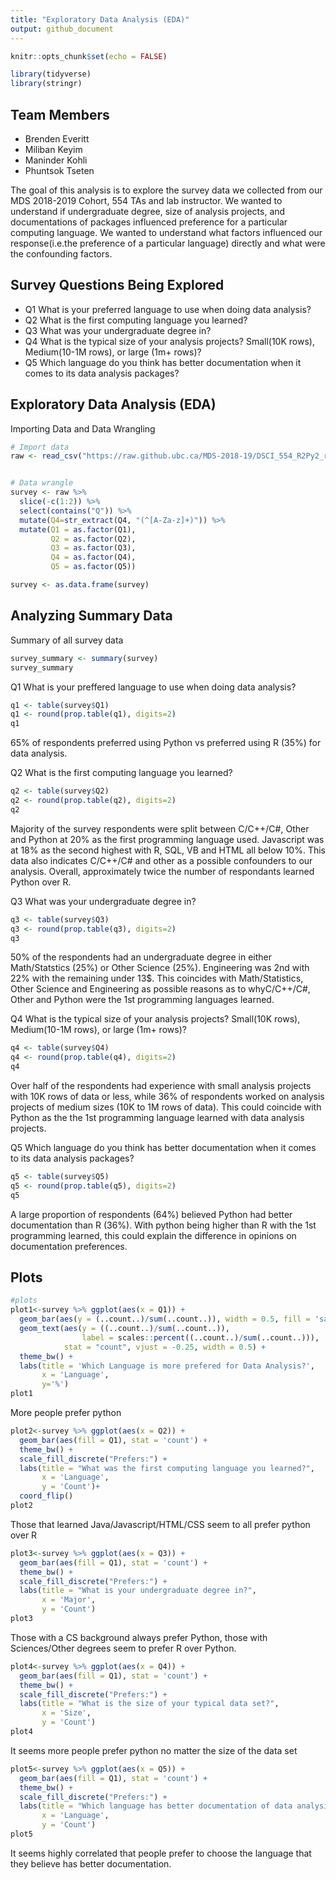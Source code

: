 ```yaml
---
title: "Exploratory Data Analysis (EDA)"
output: github_document
---
```


```r
knitr::opts_chunk$set(echo = FALSE)
```

```r
library(tidyverse)
library(stringr)
```



## Team Members
- Brenden Everitt 
- Miliban Keyim  
- Maninder Kohli 
- Phuntsok Tseten  

The goal of this analysis is to explore the survey data we collected from our MDS 2018-2019 Cohort, 554 TAs and lab instructor. We wanted to understand  if undergraduate degree, size of analysis projects, and documentations of packages influenced preference for a particular computing language. We wanted to understand what factors influenced our response(i.e.the preference of a particular language) directly and what were the confounding factors. 


## Survey Questions Being Explored

  - Q1 What is your preferred language to use when doing data analysis?
  - Q2 What is the first computing language you learned?
  - Q3 What was your undergraduate degree in?
  - Q4 What is the typical size of your analysis projects? Small(10K rows), Medium(10-1M rows), or large (1m+ rows)?
  - Q5 Which language do you think has better documentation when it comes to its data analysis packages?


## Exploratory Data Analysis (EDA)

Importing Data and Data Wrangling

```r
# Import data
raw <- read_csv("https://raw.github.ubc.ca/MDS-2018-19/DSCI_554_R2Py2_results/master/DSCI_554_R2Py2.csv?token=AAAGiShPbCPtAwj8rhfn8namF5_tbtrSks5cu4slwA%3D%3D")


# Data wrangle 
survey <- raw %>% 
  slice(-c(1:2)) %>% 
  select(contains("Q")) %>% 
  mutate(Q4=str_extract(Q4, "(^[A-Za-z]+)")) %>% 
  mutate(Q1 = as.factor(Q1),
         Q2 = as.factor(Q2),
         Q3 = as.factor(Q3),
         Q4 = as.factor(Q4),
         Q5 = as.factor(Q5))

survey <- as.data.frame(survey)
```

## Analyzing Summary Data

Summary of all survey data 
```r
survey_summary <- summary(survey)
survey_summary

```

Q1 What is your preffered language to use when doing data analysis?
```r

q1 <- table(survey$Q1)
q1 <- round(prop.table(q1), digits=2)
q1  

```
65% of respondents preferred using Python vs preferred using R (35%) for data analysis. 


Q2 What is the first computing language you learned?
```r

q2 <- table(survey$Q2)
q2 <- round(prop.table(q2), digits=2)
q2  

```
Majority of the survey respondents were split between C/C++/C#, Other and Python at 20% as the first programming language used. Javascript was at 18% as the second highest with R, SQL, VB and HTML all below 10%.  This data also indicates C/C++/C# and other as a possible confounders to our analysis.  Overall, approximately twice the number of respondants learned Python over R.  


Q3 What was your undergraduate degree in?
```r

q3 <- table(survey$Q3)
q3 <- round(prop.table(q3), digits=2)
q3  

```
50% of the respondents had an undergraduate degree in either Math/Statstics (25%) or Other Science (25%). Engineering was 2nd with 22% with the remaining under 13$.  This coincides with Math/Statistics, Other Science and Engineering as possible reasons as to whyC/C++/C#, Other and Python were the 1st programming languages learned. 

Q4 What is the typical size of your analysis projects? Small(10K rows), Medium(10-1M rows), or large (1m+ rows)?
```r

q4 <- table(survey$Q4)
q4 <- round(prop.table(q4), digits=2)
q4  

```
Over half of the respondents had experience with small analysis projects with 10K rows of data or less, while 36% of respondents worked on analysis projects of medium sizes (10K to 1M rows of data).  This could coincide with Python as the the 1st programming language learned with data analysis projects.


Q5 Which language do you think has better documentation when it comes to its data analysis packages?
```r

q5 <- table(survey$Q5)
q5 <- round(prop.table(q5), digits=2)
q5  

```
A large proportion of respondents (64%) believed Python had better documentation than R (36%). With python being higher than R with the 1st programming learned, this could explain the difference in opinions on documentation preferences.




## Plots



```r
#plots
plot1<-survey %>% ggplot(aes(x = Q1)) +
  geom_bar(aes(y = (..count..)/sum(..count..)), width = 0.5, fill = 'salmon') +
  geom_text(aes(y = ((..count..)/sum(..count..)),
                label = scales::percent((..count..)/sum(..count..))),
            stat = "count", vjust = -0.25, width = 0.5) +
  theme_bw() +
  labs(title = 'Which Language is more prefered for Data Analysis?',
       x = 'Language',
       y='%') 
plot1
```

More people prefer python

```r
plot2<-survey %>% ggplot(aes(x = Q2)) +
  geom_bar(aes(fill = Q1), stat = 'count') +
  theme_bw() +
  scale_fill_discrete("Prefers:") +
  labs(title = "What was the first computing language you learned?",
       x = 'Language',
       y = 'Count')+
  coord_flip()
plot2
```

Those that learned Java/Javascript/HTML/CSS seem to all prefer python over R

```r
plot3<-survey %>% ggplot(aes(x = Q3)) +
  geom_bar(aes(fill = Q1), stat = 'count') +
  theme_bw() +
  scale_fill_discrete("Prefers:") +
  labs(title = "What is your undergraduate degree in?",
       x = 'Major',
       y = 'Count')
plot3
```

Those with a CS background always prefer Python, those with Sciences/Other degrees seem to prefer R over Python. 

```r
plot4<-survey %>% ggplot(aes(x = Q4)) +
  geom_bar(aes(fill = Q1), stat = 'count') +
  theme_bw() +
  scale_fill_discrete("Prefers:") +
  labs(title = "What is the size of your typical data set?",
       x = 'Size',
       y = 'Count')
plot4
```

It seems more people prefer python no matter the size of the data set

```r
plot5<-survey %>% ggplot(aes(x = Q5)) +
  geom_bar(aes(fill = Q1), stat = 'count') +
  theme_bw() +
  scale_fill_discrete("Prefers:") +
  labs(title = "Which language has better documentation of data analysis packages??",
       x = 'Language',
       y = 'Count')
plot5
```

It seems highly correlated that people prefer to choose the language that they believe has better documentation.




